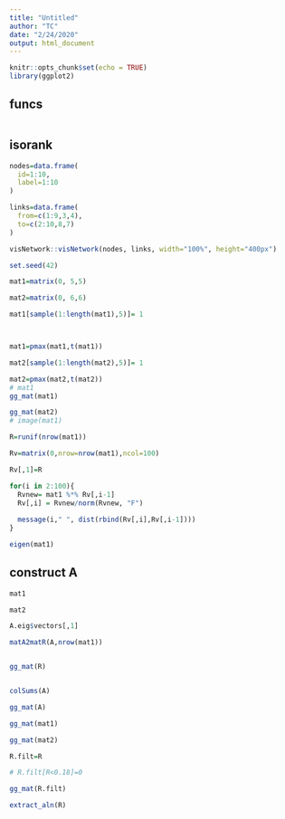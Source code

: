 ```yaml
---
title: "Untitled"
author: "TC"
date: "2/24/2020"
output: html_document
---
```


```r
knitr::opts_chunk$set(echo = TRUE)
library(ggplot2)
```


## funcs

```r


```


## isorank

```r
nodes=data.frame(
  id=1:10,
  label=1:10
)

links=data.frame(
  from=c(1:9,3,4),
  to=c(2:10,8,7)
)
```


```r
visNetwork::visNetwork(nodes, links, width="100%", height="400px")
```



```r

set.seed(42)

mat1=matrix(0, 5,5)

mat2=matrix(0, 6,6)

mat1[sample(1:length(mat1),5)]= 1



mat1=pmax(mat1,t(mat1))

mat2[sample(1:length(mat2),5)]= 1

mat2=pmax(mat2,t(mat2))
# mat1
gg_mat(mat1)

gg_mat(mat2)
# image(mat1)


```





```r
R=runif(nrow(mat1))

Rv=matrix(0,nrow=nrow(mat1),ncol=100)

Rv[,1]=R

for(i in 2:100){
  Rvnew= mat1 %*% Rv[,i-1]
  Rv[,i] = Rvnew/norm(Rvnew, "F") 
  
  message(i," ", dist(rbind(Rv[,i],Rv[,i-1])))
}
```

```r
eigen(mat1)
```


## construct A

```r
mat1

mat2
```



```r
A.eig$vectors[,1]
```

```r
matA2matR(A,nrow(mat1))
```

```r

```


```r
gg_mat(R)
```


```r

```


```r
colSums(A)
```


```r
gg_mat(A)
```


```r
gg_mat(mat1)

gg_mat(mat2)
```


```r

R.filt=R

# R.filt[R<0.18]=0

gg_mat(R.filt)
```


```r
extract_aln(R)

```

